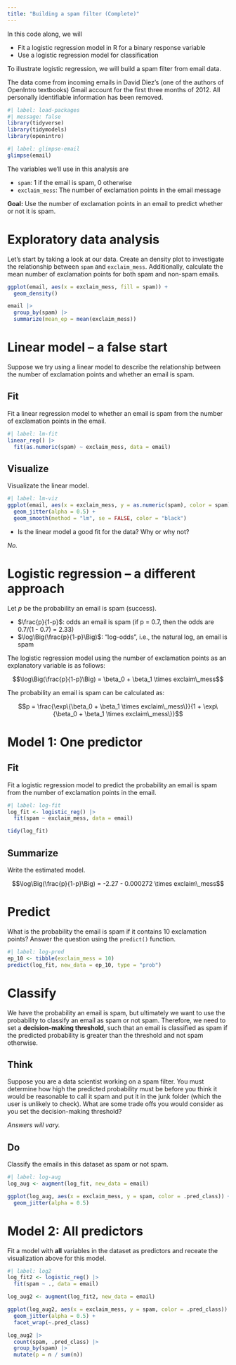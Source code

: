 ```yaml
---
title: "Building a spam filter (Complete)"
---
```


In this code along, we will

-   Fit a logistic regression model in R for a binary response variable
-   Use a logistic regression model for classification

To illustrate logistic regression, we will build a spam filter from email data.

The data come from incoming emails in David Diez's (one of the authors of OpenIntro textbooks) Gmail account for the first three months of 2012.
All personally identifiable information has been removed.

```r
#| label: load-packages
#| message: false
library(tidyverse)
library(tidymodels)
library(openintro)
```

```r
#| label: glimpse-email
glimpse(email)
```

The variables we'll use in this analysis are

-   `spam`: 1 if the email is spam, 0 otherwise
-   `exclaim_mess`: The number of exclamation points in the email message

**Goal:** Use the number of exclamation points in an email to predict whether or not it is spam.

# Exploratory data analysis

Let's start by taking a look at our data.
Create an density plot to investigate the relationship between `spam` and `exclaim_mess`.
Additionally, calculate the mean number of exclamation points for both spam and non-spam emails.

```r
ggplot(email, aes(x = exclaim_mess, fill = spam)) + 
  geom_density()

email |>
  group_by(spam) |>
  summarize(mean_ep = mean(exclaim_mess))
```

# Linear model -- a false start

Suppose we try using a linear model to describe the relationship between the number of exclamation points and whether an email is spam.

## Fit

Fit a linear regression model to whether an email is spam from the number of exclamation points in the email.

```r
#| label: lm-fit
linear_reg() |>
  fit(as.numeric(spam) ~ exclaim_mess, data = email)
```

## Visualize

Visualizate the linear model.

```r
#| label: lm-viz
ggplot(email, aes(x = exclaim_mess, y = as.numeric(spam), color = spam)) + 
  geom_jitter(alpha = 0.5) + 
  geom_smooth(method = "lm", se = FALSE, color = "black")
```

-   Is the linear model a good fit for the data? Why or why not?

*No.*

# Logistic regression -- a different approach

Let $p$ be the probability an email is spam (success).

-   $\frac{p}{1-p}$: odds an email is spam (if p = 0.7, then the odds are 0.7/(1 - 0.7) = 2.33)
-   $\log\Big(\frac{p}{1-p}\Big)$: "log-odds", i.e., the natural log, an email is spam

The logistic regression model using the number of exclamation points as an explanatory variable is as follows:

$$\log\Big(\frac{p}{1-p}\Big) = \beta_0 + \beta_1 \times exclaim\_mess$$

The probability an email is spam can be calculated as:

$$p = \frac{\exp\{\beta_0 + \beta_1 \times exclaim\_mess\}}{1 + \exp\{\beta_0 + \beta_1 \times exclaim\_mess\}}$$

# Model 1: One predictor

## Fit

Fit a logistic regression model to predict the probability an email is spam from the number of exclamation points in the email.

```r
#| label: log-fit
log_fit <- logistic_reg() |>
  fit(spam ~ exclaim_mess, data = email)

tidy(log_fit)
```

## Summarize

Write the estimated model.

$$\log\Big(\frac{p}{1-p}\Big) = -2.27 - 0.000272 \times exclaim\_mess$$

# Predict

What is the probability the email is spam if it contains 10 exclamation points?
Answer the question using the `predict()` function.

```r
#| label: log-pred
ep_10 <- tibble(exclaim_mess = 10)
predict(log_fit, new_data = ep_10, type = "prob")
```

# Classify

We have the probability an email is spam, but ultimately we want to use the probability to classify an email as spam or not spam.
Therefore, we need to set a **decision-making threshold**, such that an email is classified as spam if the predicted probability is greater than the threshold and not spam otherwise.

## Think

Suppose you are a data scientist working on a spam filter.
You must determine how high the predicted probability must be before you think it would be reasonable to call it spam and put it in the junk folder (which the user is unlikely to check).
What are some trade offs you would consider as you set the decision-making threshold?

*Answers will vary.*

## Do

Classify the emails in this dataset as spam or not spam.

```r
#| label: log-aug
log_aug <- augment(log_fit, new_data = email)

ggplot(log_aug, aes(x = exclaim_mess, y = spam, color = .pred_class)) +
  geom_jitter(alpha = 0.5)
```

# Model 2: All predictors

Fit a model with **all** variables in the dataset as predictors and receate the visualization above for this model.

```r
#| label: log2
log_fit2 <- logistic_reg() |>
  fit(spam ~ ., data = email)

log_aug2 <- augment(log_fit2, new_data = email)

ggplot(log_aug2, aes(x = exclaim_mess, y = spam, color = .pred_class)) +
  geom_jitter(alpha = 0.5) +
  facet_wrap(~.pred_class)

log_aug2 |>
  count(spam, .pred_class) |>
  group_by(spam) |>
  mutate(p = n / sum(n))
```
